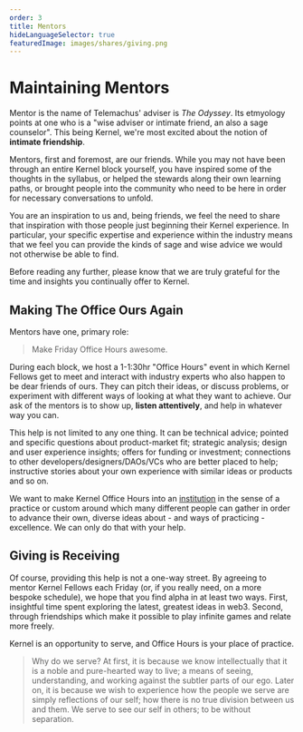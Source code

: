 ```yaml
---
order: 3
title: Mentors
hideLanguageSelector: true
featuredImage: images/shares/giving.png
---
```


# Maintaining Mentors

Mentor is the name of Telemachus' adviser is _The Odyssey_. Its etmyology points at one who is a "wise adviser or intimate friend, an also a sage counselor". This being Kernel, we're most excited about the notion of **intimate friendship**.

Mentors, first and foremost, are our friends. While you may not have been through an entire Kernel block yourself, you have inspired some of the thoughts in the syllabus, or helped the stewards along their own learning paths, or brought people into the community who need to be here in order for necessary conversations to unfold.

You are an inspiration to us and, being friends, we feel the need to share that inspiration with those people just beginning their Kernel experience. In particular, your specific expertise and experience within the industry means that we feel you can provide the kinds of sage and wise advice we would not otherwise be able to find.

Before reading any further, please know that we are truly grateful for the time and insights you continually offer to Kernel.

## Making The Office Ours Again

Mentors have one, primary role:

> Make Friday Office Hours awesome.

During each block, we host a 1-1:30hr "Office Hours" event in which Kernel Fellows get to meet and interact with industry experts who also happen to be dear friends of ours. They can pitch their ideas, or discuss problems, or experiment with different ways of looking at what they want to achieve. Our ask of the mentors is to show up, **listen attentively**, and help in whatever way you can.

This help is not limited to any one thing. It can be technical advice; pointed and specific questions about product-market fit; strategic analysis; design and user experience insights; offers for funding or investment; connections to other developers/designers/DAOs/VCs who are better placed to help; instructive stories about your own experience with similar ideas or products and so on.

We want to make Kernel Office Hours into an [institution](/learn/module-4) in the sense of a practice or custom around which many different people can gather in order to advance their own, diverse ideas about - and ways of practicing - excellence. We can only do that with your help.

## Giving is Receiving

Of course, providing this help is not a one-way street. By agreeing to mentor Kernel Fellows each Friday (or, if you really need, on a more bespoke schedule), we hope that you find alpha in at least two ways. First, insightful time spent exploring the latest, greatest ideas in web3. Second, through friendships which make it possible to play infinite games and relate more freely.

Kernel is an opportunity to serve, and Office Hours is your place of practice.

> Why do we serve? At first, it is because we know intellectually that it is a noble and pure-hearted way to live; a means of seeing, understanding, and working against the subtler parts of our ego. Later on, it is because we wish to experience how the people we serve are simply reflections of our self; how there is no true division between us and them. We serve to see our self in others; to be without separation.